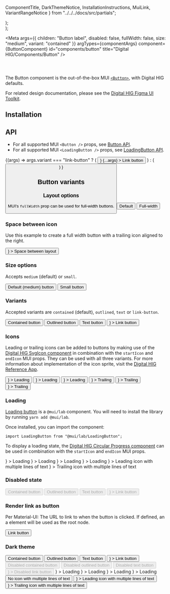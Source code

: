   ComponentTitle,
  DarkThemeNotice,
  InstallationInstructions,
  MuiLink,
  VariantRangeNotice
} from "../../../docs/src/partials";

  <div style={{ padding: "8px 0" }}>
    <ButtonComponent {...ButtonProps} />
  </div>
);

  <div style={{ padding: "8px 0" }}>
    <MuiLoadingButton {...LoadingButtonProps} />
  </div>
);

<Meta
  args={{
    children: "Button label",
    disabled: false,
    fullWidth: false,
    size: "medium",
    variant: "contained"
  }}
  argTypes={componentArgs}
  component={ButtonComponent}
  id="components/button"
  title="Digital HIG/Components/Button"
/>

<ComponentTitle name="Button" status="Stable" />

<code>
  <MuiLink
    componentName="Button"
    link="https://mui.com/material-ui/react-button/"
  />
</code>

The Button component is the out-of-the-box MUI [`<Button>`](https://mui.com/material-ui/react-button/), with Digital HIG defaults.

For related design documentation, please see the [Digital HIG Figma UI Toolkit](https://www.figma.com/file/Eks986gkqncHjkLnwQjO7g/iccc-sticker-sheets?node-id=4871%3A505775&t=pTfzpGDpokVB8t0o-1).

## Installation

<InstallationInstructions
  componentImport="Button"
  peerDependencies={peerDependencies}
/>

## API

- For all supported MUI `<Button />` props, see [Button API](https://mui.com/api/button/).
- For all supported MUI `<LoadingButton />` props, see [LoadingButton API](https://mui.com/material-ui/api/loading-button/).

<Canvas>
  <Story name="API">
    {(args) =>
      args.variant === "link-button" ? (
        <Button
          href="#"
          startIcon={
            <SvgIcon fontSize="medium">
              <CtaArrowRightIcon />
            </SvgIcon>
          }
          {...args}
        >
          Link button
        </Button>
      ) : (
        <Button {...args} />
      )
    }
  </Story>
</Canvas>

<ArgsTable story="API" />

## Button variants

<VariantRangeNotice />

### Layout options

MUI's `fullWidth` prop can be used for full-width buttons.

<Canvas>
  <Story name="Layout options">
    <Button>Default</Button>
    <Button fullWidth>Full-width</Button>
  </Story>
</Canvas>

### Space between icon

Use this example to create a full width button with a trailing icon aligned to the right.

<Canvas>
  <Story name="Space between icon">
    <Button
      sx={{
        justifyContent: "space-between",
        "&[class*='MuiButton-root']": {
          textAlign: "left"
        }
      }}
      fullWidth
      endIcon={
        <SvgIcon fontSize="medium">
          <SyncIcon />
        </SvgIcon>
      }
    >
      Space between layout
    </Button>
  </Story>
</Canvas>

### Size options

Accepts `medium` (default) or `small`.

<Canvas>
  <Story name="Size options">
    <Button>Default (medium) button</Button>
    <Button size="small">Small button</Button>
  </Story>
</Canvas>

### Variants

Accepted variants are `contained` (default), `outlined`, `text` or `link-button`.

<Canvas>
  <Story name="Variant options">
    <Button>Contained button</Button>
    <Button variant="outlined">Outlined button</Button>
    <Button variant="text">Text button</Button>
    <Button
      variant="link-button"
      href="#"
      startIcon={
        <SvgIcon fontSize="medium">
          <CtaArrowRightIcon />
        </SvgIcon>
      }
    >
      Link button
    </Button>
  </Story>
</Canvas>

### Icons

Leading or trailing icons can be added to buttons by making use of the [Digital HIG SvgIcon component](/docs/components-svg-icon--api) in combination with the `startIcon` and `endIcon` MUI props. They can be used with all three variants. For more information about implementation of the icon sprite, visit the [Digital HIG Reference App](https://pages.git.autodesk.com/dpe/iccc/#/ref-app/icons).

<Canvas>
  <Story name="Icons">
    <Button
      startIcon={
        <SvgIcon fontSize="medium">
          <SyncIcon />
        </SvgIcon>
      }
    >
      Leading
    </Button>
    <Button
      variant="outlined"
      startIcon={
        <SvgIcon fontSize="medium">
          <SyncIcon />
        </SvgIcon>
      }
    >
      Leading
    </Button>
    <Button
      variant="text"
      startIcon={
        <SvgIcon fontSize="medium">
          <SyncIcon />
        </SvgIcon>
      }
    >
      Leading
    </Button>
    <Button
      endIcon={
        <SvgIcon fontSize="medium">
          <SyncIcon />
        </SvgIcon>
      }
    >
      Trailing
    </Button>
    <Button
      variant="outlined"
      endIcon={
        <SvgIcon fontSize="medium">
          <SyncIcon />
        </SvgIcon>
      }
    >
      Trailing
    </Button>
    <Button
      variant="text"
      endIcon={
        <SvgIcon fontSize="medium">
          <SyncIcon />
        </SvgIcon>
      }
    >
      Trailing
    </Button>
  </Story>
</Canvas>

### Loading

[Loading button](https://mui.com/material-ui/react-button/#loading-button) is a `@mui/lab` component. You will need to install the library by running `yarn add @mui/lab`.

Once installed, you can import the component:

`import LoadingButton from "@mui/lab/LoadingButton";`

To display a loading state, the [Digital HIG Circular Progress component](/docs/components-circular-progress--api) can be used in combination with the `startIcon` and `endIcon` MUI props.

<Canvas>
  <Story name="Loading" parameters={{ vr: false }}>
    <LoadingButton
      loading
      loadingIndicator={<CircularProgress size="x-small" role="progressbar" />}
    >
      Loading
    </LoadingButton>
    <LoadingButton
      variant="outlined"
      loading
      loadingIndicator={<CircularProgress size="x-small" role="progressbar" />}
    >
      Loading
    </LoadingButton>
    <LoadingButton
      variant="text"
      loading
      loadingIndicator={<CircularProgress size="x-small" role="progressbar" />}
    >
      Loading
    </LoadingButton>
    <LoadingButton
      variant="link-button"
      loading
      loadingIndicator={<CircularProgress size="x-small" role="progressbar" />}
    >
      Loading
    </LoadingButton>
    <Grid2 container>
      <Grid2 sm={8} md={4} lg={3}>
        <LoadingButton
          loading
          loadingIndicator={
            <CircularProgress size="x-small" role="progressbar" />
          }
        >
          Leading icon with multiple lines of text
        </LoadingButton>
        <LoadingButton
          loading
          loadingPosition="end"
          loadingIndicator={
            <CircularProgress size="x-small" role="progressbar" />
          }
        >
          Trailing icon with multiple lines of text
        </LoadingButton>
      </Grid2>
    </Grid2>
  </Story>
</Canvas>

### Disabled state

<Canvas>
  <Story name="Disabled state">
    <Button disabled>Contained button</Button>
    <Button disabled variant="outlined">
      Outlined button
    </Button>
    <Button disabled variant="text">
      Text button
    </Button>
    <Button
      variant="link-button"
      disabled
      href="#"
      startIcon={
        <SvgIcon fontSize="medium">
          <CtaArrowRightIcon />
        </SvgIcon>
      }
    >
      Link button
    </Button>
  </Story>
</Canvas>

### Render link as button

Per Material-UI: The URL to link to when the button is clicked. If defined, an a element will be used as the root node.

<Canvas>
  <Story name="Link">
    <Button href="#">Link button</Button>
  </Story>
</Canvas>

### Dark theme

<DarkThemeNotice />

<Canvas>
  <Story name="Dark theme" parameters={{ theme: "dark" }}>
    <Button>Contained button</Button>
    <Button variant="outlined">Outlined button</Button>
    <Button variant="text">Text button</Button>
    <Button
      variant="link-button"
      href="#"
      startIcon={
        <SvgIcon fontSize="medium">
          <CtaArrowRightIcon />
        </SvgIcon>
      }
    >
      Link button
    </Button>
    <Button disabled>Disabled contained button</Button>
    <Button disabled variant="outlined">
      Disabled outlined button
    </Button>
    <Button disabled variant="text">
      Disabled text button
    </Button>
    <Button
      disabled
      variant="link-button"
      href="#"
      startIcon={
        <SvgIcon fontSize="medium">
          <CtaArrowRightIcon />
        </SvgIcon>
      }
    >
      Disabled link button
    </Button>
    <LoadingButton
      loading
      loadingIndicator={<CircularProgress size="x-small" role="progressbar" />}
    >
      Loading
    </LoadingButton>
    <LoadingButton
      variant="outlined"
      loading
      loadingIndicator={<CircularProgress size="x-small" role="progressbar" />}
    >
      Loading
    </LoadingButton>
    <LoadingButton
      variant="text"
      loading
      loadingIndicator={<CircularProgress size="x-small" role="progressbar" />}
    >
      Loading
    </LoadingButton>
    <LoadingButton
      variant="link-button"
      loading
      loadingIndicator={<CircularProgress size="x-small" role="progressbar" />}
    >
      Loading
    </LoadingButton>
  </Story>
</Canvas>

<Canvas>
  <Story
    name="VR: Icon alignment multiline"
    parameters={{
      docs: {
        source: {
          code: null
        }
      }
    }}
  >
    <Grid2 container>
      <Grid2 sm={8} md={4} lg={3}>
        <Button>No icon with multiple lines of text</Button>
        <Button
          startIcon={
            <SvgIcon fontSize="medium">
              <SyncIcon />
            </SvgIcon>
          }
        >
          Leading icon with multiple lines of text
        </Button>
        <Button
          endIcon={
            <SvgIcon fontSize="medium">
              <SyncIcon />
            </SvgIcon>
          }
        >
          Trailing icon with multiple lines of text
        </Button>
      </Grid2>
    </Grid2>
  </Story>
</Canvas>

